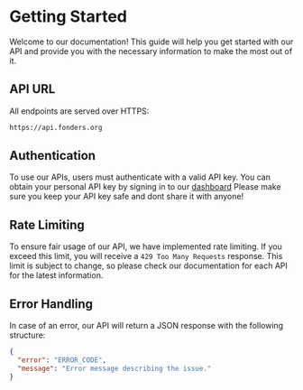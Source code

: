# Getting Started

Welcome to our documentation! This guide will help you get started with our API and provide you with the necessary information to make the most out of it.

## API URL

All endpoints are served over HTTPS:

```bash
https://api.fonders.org
```

## Authentication

To use our APIs, users must authenticate with a valid API key. You can obtain your personal API key by signing in to our [dashboard](https://dashboard.fonders.org)
Please make sure you keep your API key safe and dont share it with anyone!

## Rate Limiting
To ensure fair usage of our API, we have implemented rate limiting. If you exceed this limit, you will receive a `429 Too Many Requests` response.
This limit is subject to change, so please check our documentation for each API for the latest information.

## Error Handling
In case of an error, our API will return a JSON response with the following structure:

```json
{
  "error": "ERROR_CODE",
  "message": "Error message describing the issue."
}
```

